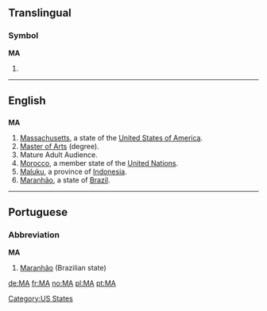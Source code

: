 {{also|Appendix:Variations of "ma"}}
==Translingual==

===Symbol===
'''MA'''

# {{SI-unit-abb|mega|ampere|[[electrical current]]}}

----

==English==

==={{abbreviation}}===
'''MA'''

# [[Massachusetts]], a state of the [[United States of America]].
# [[Master of Arts]] (degree).
# Mature Adult Audience.
# [[Morocco]], a member state of the [[United Nations]].
# [[Maluku]], a province of [[Indonesia]].
# [[Maranhão]], a state of [[Brazil]].

[[Category:US States]]

----

==Portuguese==

===Abbreviation===
'''MA'''

# [[Maranhão]] (Brazilian state)

[[de:MA]]
[[fr:MA]]
[[no:MA]]
[[pl:MA]]
[[pt:MA]]